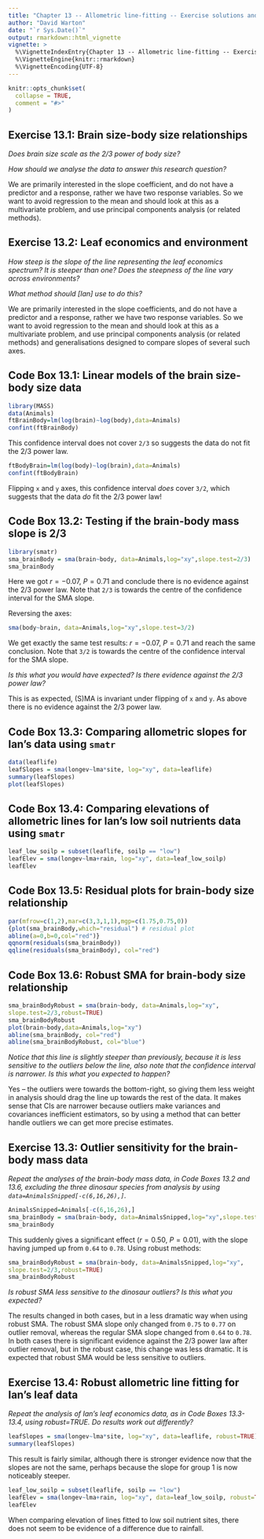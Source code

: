 ---
title: "Chapter 13 -- Allometric line-fitting -- Exercise solutions and Code Boxes"
author: "David Warton"
date: "`r Sys.Date()`"
output: rmarkdown::html_vignette
vignette: >
  %\VignetteIndexEntry{Chapter 13 -- Allometric line-fitting -- Exercise solutions and Code Boxes}
  %\VignetteEngine{knitr::rmarkdown}
  %\VignetteEncoding{UTF-8}
---

```{r setup, include = FALSE}
knitr::opts_chunk$set(
  collapse = TRUE,
  comment = "#>"
)
```


## Exercise 13.1: Brain size-body size relationships

*Does brain size scale as the 2/3 power of body size?*

*How should we analyse the data to answer this research question?*

We are primarily interested in the slope coefficient, and do not have a predictor and a response, rather we have two response variables. So we want to avoid regression to the mean and should look at this as a multivariate problem, and use principal components analysis (or related methods).

## Exercise 13.2: Leaf economics and environment

*How steep is the slope of the line representing the leaf economics spectrum? It is steeper than one? Does the steepness of the line vary across environments?*

*What method should [Ian] use to do this?*

We are primarily interested in the slope coefficients, and do not have a predictor and a response, rather we have two response variables. So we want to avoid regression to the mean and should look at this as a multivariate problem, and use principal components analysis (or related methods) and generalisations designed to compare slopes of several such axes.


## Code Box 13.1: Linear models of the brain size-body size data
```{r code13.1}
library(MASS)
data(Animals)
ftBrainBody=lm(log(brain)~log(body),data=Animals)
confint(ftBrainBody)
```
This confidence interval does not cover `2/3` so suggests the data do not fit the 2/3 power law.


```{r code13.1Flipped}
ftBodyBrain=lm(log(body)~log(brain),data=Animals)
confint(ftBodyBrain)
```
Flipping `x` and `y` axes, this confidence interval *does* cover `3/2`, which suggests that the data *do* fit the 2/3 power law!

## Code Box 13.2: Testing if the brain-body mass slope is 2/3
```{r box13.2}
library(smatr)
sma_brainBody = sma(brain~body, data=Animals,log="xy",slope.test=2/3)
sma_brainBody
```

Here we got $r=-0.07$, $P=0.71$ and conclude there is no evidence against the 2/3 power law.  Note that `2/3` is towards the centre of the confidence interval for the SMA slope.

Reversing the axes:
```{r code13.2flipped}
sma(body~brain, data=Animals,log="xy",slope.test=3/2)
```

We get exactly the same test results: $r=-0.07$, $P=0.71$ and reach the same conclusion. Note that `3/2` is towards the centre of the confidence interval for the SMA slope.

*Is this what you would have expected? Is there evidence against the 2/3 power law?*

This is as expected, (S)MA is invariant under flipping of `x` and `y`. As above there is no evidence against the 2/3 power law.


## Code Box 13.3: Comparing allometric slopes for Ian’s data using `smatr`
```{r code13.3, fig.width=6, fig.height=4}
data(leaflife)
leafSlopes = sma(longev~lma*site, log="xy", data=leaflife)
summary(leafSlopes)
plot(leafSlopes)
```


## Code Box 13.4: Comparing elevations of allometric lines for Ian’s low soil nutrients data using `smatr`

```{r code13.4}
leaf_low_soilp = subset(leaflife, soilp == "low")
leafElev = sma(longev~lma+rain, log="xy", data=leaf_low_soilp)
leafElev
```

## Code Box 13.5: Residual plots for brain-body size relationship
```{r code13.5,fig.width=8,fig.height=4}
par(mfrow=c(1,2),mar=c(3,3,1,1),mgp=c(1.75,0.75,0))
{plot(sma_brainBody,which="residual") # residual plot
abline(a=0,b=0,col="red")}
qqnorm(residuals(sma_brainBody))
qqline(residuals(sma_brainBody), col="red")
```

## Code Box 13.6: Robust SMA for brain-body size relationship
```{r code13.6, fig.width=6, fig.height=6}
sma_brainBodyRobust = sma(brain~body, data=Animals,log="xy",
slope.test=2/3,robust=TRUE)
sma_brainBodyRobust
plot(brain~body,data=Animals,log="xy")
abline(sma_brainBody, col="red")
abline(sma_brainBodyRobust, col="blue")
```

*Notice that this line is slightly steeper than previously, because it is less sensitive to the outliers below the line, also note that the confidence interval is narrower. Is this what you expected to happen?*

Yes -- the outliers were towards the bottom-right, so giving them less weight in analysis should drag the line up towards the rest of the data. It makes sense that CIs are narrower because outliers make variances and covariances inefficient estimators, so by using a method that can better handle outliers we can get more precise estimates.


## Exercise 13.3: Outlier sensitivity for the brain-body mass data
*Repeat the analyses of the brain-body mass data, in Code Boxes 13.2 and 13.6, excluding the three dinosaur species from analysis by using `data=AnimalsSnipped[-c(6,16,26),]`.*
```{r ex13.3}
AnimalsSnipped=Animals[-c(6,16,26),]
sma_brainBody = sma(brain~body, data=AnimalsSnipped,log="xy",slope.test=2/3)
sma_brainBody
```

This suddenly gives a significant effect ($r=0.50$, $P=0.01$), with the slope having jumped up from `0.64` to `0.78`. Using robust methods:

```{r ex13.3robust}
sma_brainBodyRobust = sma(brain~body, data=AnimalsSnipped,log="xy",
slope.test=2/3,robust=TRUE)
sma_brainBodyRobust
```
*Is robust SMA less sensitive to the dinosaur outliers? Is this what you expected?*

The results changed in both cases, but in a less dramatic way when using robust SMA. The robust SMA slope only changed from `0.75` to `0.77` on outlier removal, whereas the regular SMA slope changed from `0.64` to `0.78`. In both cases there is significant evidence against the 2/3 power law after outlier removal, but in the robust case, this change was less dramatic. It is expected that robust SMA would be less sensitive to outliers.


## Exercise 13.4: Robust allometric line fitting for Ian’s leaf data

*Repeat the analysis of Ian’s leaf economics data, as in Code Boxes 13.3-13.4, using robust=TRUE. Do results work out differently?*

```{r ex13.4Slope}
leafSlopes = sma(longev~lma*site, log="xy", data=leaflife, robust=TRUE)
summary(leafSlopes)
```

This result is fairly similar, although there is stronger evidence now that the slopes are not the same, perhaps because the slope for group 1 is now noticeably steeper.

```{r ex13.4elev}
leaf_low_soilp = subset(leaflife, soilp == "low")
leafElev = sma(longev~lma+rain, log="xy", data=leaf_low_soilp, robust=TRUE)
leafElev
```

When comparing elevation of lines fitted to low soil nutrient sites, there does not seem to be evidence of a difference due to rainfall.



